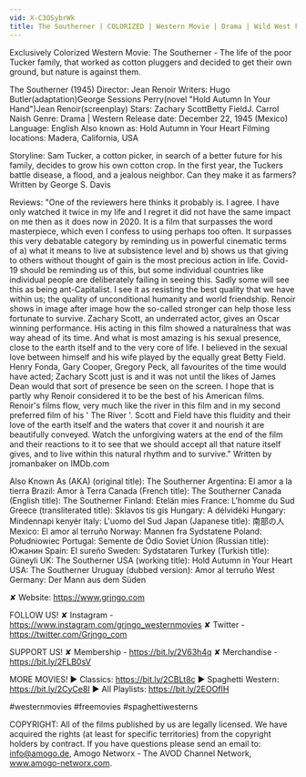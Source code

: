 ```yaml
---
vid: X-C3OSybrWk
title: The Southerner | COLORIZED | Western Movie | Drama | Wild West Film | Cowboys
---
```


Exclusively Colorized Western Movie: The Southerner - The life of the poor Tucker family, that worked as cotton pluggers and decided to get their own ground, but nature is against them.

The Southerner (1945)
Director: Jean Renoir
Writers: Hugo Butler(adaptation)George Sessions Perry(novel "Hold Autumn In Your Hand")Jean Renoir(screenplay)
Stars: Zachary ScottBetty FieldJ. Carrol Naish
Genre: Drama | Western
Release date: December 22, 1945 (Mexico)
Language: English
Also known as: Hold Autumn in Your Heart
Filming locations: Madera, California, USA

Storyline:
Sam Tucker, a cotton picker, in search of a better future for his family, decides to grow his own cotton crop. In the first year, the Tuckers battle disease, a flood, and a jealous neighbor. Can they make it as farmers? Written by George S. Davis

Reviews:
"One of the reviewers here thinks it probably is. I agree. I have only watched it twice in my life and I regret it did not have the same impact on me then as it does now in 2020. It is a film that surpasses the word masterpiece, which even I confess to using perhaps too often. It surpasses this very debatable category by reminding us in powerful cinematic terms of a) what it means to live at subsistence level and b) shows us that giving to others without thought of gain is the most precious action in life. Covid-19 should be reminding us of this, but some individual countries like individual people are deliberately failing in seeing this. Sadly some will see this as being ant-Capitalist. I see it as resisting the best quality that we have within us; the quality of unconditional humanity and world friendship. Renoir shows in image after image how the so-called stronger can help those less fortunate to survive. Zachary Scott, an underrated actor, gives an Oscar winning performance. His acting in this film showed a naturalness that was way ahead of its time. And what is most amazing is his sexual presence, close to the earth itself and to the very core of life. I believed in the sexual love between himself and his wife played by the equally great Betty Field. Henry Fonda, Gary Cooper, Gregory Peck, all favourites of the time would have acted; Zachary Scott just is and it was not until the likes of James Dean would that sort of presence be seen on the screen. I hope that is partly why Renoir considered it to be the best of his American films. Renoir's films flow, very much like the river in this film and in my second preferred film of his ' The River '. Scott and Field have this fluidity and their love of the earth itself and the waters that cover it and nourish it are beautifully conveyed. Watch the unforgiving waters at the end of the film and their reactions to it to see that we should accept all that nature itself gives, and to live within this natural rhythm and to survive." Written by jromanbaker on IMDb.com

Also Known As (AKA)
(original title): The Southerner
Argentina: El amor a la tierra
Brazil: Amor à Terra
Canada (French title): The Southerner
Canada (English title): The Southerner
Finland: Etelän mies
France: L'homme du Sud
Greece (transliterated title): Sklavos tis gis
Hungary: A délvidéki
Hungary: Mindennapi kenyér
Italy: L'uomo del Sud
Japan (Japanese title): 南部の人
Mexico: El amor al terruño
Norway: Mannen fra Sydstatene
Poland: Południowiec
Portugal: Semente de Ódio
Soviet Union (Russian title): Южанин
Spain: El sureño
Sweden: Sydstataren
Turkey (Turkish title): Güneyli
UK: The Southerner
USA (working title): Hold Autumn in Your Heart
USA: The Southerner
Uruguay (dubbed version): Amor al terruño
West Germany: Der Mann aus dem Süden

✘ Website: https://www.grjngo.com

FOLLOW US!
✘ Instagram - https://www.instagram.com/grjngo_westernmovies
✘ Twitter - https://twitter.com/Grjngo_com

SUPPORT US!
✘ Membership - https://bit.ly/2V63h4q
✘ Merchandise - https://bit.ly/2FLB0sV

MORE MOVIES! 
► Classics: https://bit.ly/2CBLt8c 
► Spaghetti Western: https://bit.ly/2CyCe8I 
► All Playlists: https://bit.ly/2EOOfIH 

#westernmovies #freemovies #spaghettiwesterns

COPYRIGHT: All of the films published by us are legally licensed. We have acquired the rights (at least for specific territories) from the copyright holders by contract. If you have questions please send an email to: info@amogo.de, Amogo Networx - The AVOD Channel Network, www.amogo-networx.com.